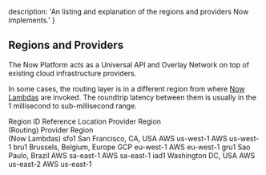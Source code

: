 
  description: 'An listing and explanation of the regions and providers Now implements.'
}

## Regions and Providers

The Now Platform acts as a Universal API and Overlay Network on top of existing cloud infrastructure providers.

In some cases, the routing layer is in a different region from where [Now Lambdas](/docs/v2/deployments/concepts/lambdas) are invoked. The roundtrip latency between them is usually in the 1 millisecond to sub-millisecond range.

<Table>
  <Row header>
    <Column left>Region ID</Column>
    <Column>Reference Location</Column>
    <Column>Provider Region<br /> (Routing)</Column>
    <Column right>Provider Region<br /> (Now Lambdas)</Column>
  </Row>

  <Row>
    <Column left>sfo1</Column>
    <Column>San Francisco, CA, USA</Column>
    <Column>AWS us-west-1</Column>
    <Column right>AWS us-west-1</Column>
  </Row>

  <Row>
    <Column left>bru1</Column>
    <Column>Brussels, Belgium, Europe</Column>
    <Column>GCP eu-west-1</Column>
    <Column right>AWS eu-west-1</Column>
  </Row>

  <Row>
    <Column left>gru1</Column>
    <Column>Sao Paulo, Brazil</Column>
    <Column>AWS sa-east-1</Column>
    <Column right>AWS sa-east-1</Column>
  </Row>

  <Row>
    <Column left>iad1</Column>
    <Column>Washington DC, USA</Column>
    <Column>AWS us-east-2</Column>
    <Column right>AWS us-east-1</Column>
  </Row>
</Table>


